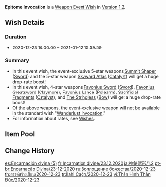 {{Wish
|name              = Epitome Invocation 2020-12-23
|image             = Epitome Invocation 2020-12-23.png
|type              = Weapon Event
|duration          = event
|time_start        = 2020-12-23 10:00:00
|time_start_offset = GMT+8
|time_end          = 2021-01-12 15:59:59
|link              = https://genshin.hoyoverse.com/en/news/detail/7493
|preceding         = Epitome Invocation/2020-12-01
|succeeding        = Epitome Invocation/2021-01-12
|alongside         = Secretum Secretorum/2020-12-23
}}
'''Epitome Invocation''' is a [[Weapon Event Wish]] in [[Version 1.2]].

==Wish Details==
===Duration===
* 2020-12-23 10:00:00 &ndash; 2021-01-12 15:59:59

===Summary===
* In this event wish, the event-exclusive 5-star weapons [[Summit Shaper]] ([[Sword]]) and the 5-star weapon [[Skyward Atlas]] ([[Catalyst]]) will get a huge drop-rate boost!
* In this event wish, 4-star weapons [[Favonius Sword]] ([[Sword]]), [[Favonius Greatsword]] ([[Claymore]]), [[Favonius Lance]] ([[Polearm]]), [[Sacrificial Fragments]] ([[Catalyst]]), and [[The Stringless]] ([[Bow]]) will get a huge drop-rate boost!
* Of the above weapons, the event-exclusive weapon will not be available in the standard wish "[[Wanderlust Invocation]]."
* For information about rates, see [[Wish]]es.

==Item Pool==
{{Wish Pool
|weapon_5_F    = Summit Shaper; Skyward Atlas
|weapon_4_F    = Favonius Sword; Favonius Greatsword; Favonius Lance; Sacrificial Fragments; The Stringless
|character_4   = Barbara; Beidou; Bennett; Chongyun; Diona; Fischl; Ningguang; Noelle; Razor; Sucrose; Xiangling; Xingqiu; Xinyan
|weapon_5      = Amos' Bow; Aquila Favonia; Lost Prayer to the Sacred Winds; Primordial Jade Winged-Spear; Skyward Blade; Skyward Harp; Skyward Pride; Skyward Spine; Wolf's Gravestone
|weapon_4      = Rust; Dragon's Bane; Eye of Perception; Favonius Codex; Favonius Warbow; Lion's Roar; Rainslasher; Sacrificial Bow; Sacrificial Greatsword; Sacrificial Sword; The Bell; The Flute; The Widsith
|weapon_3      = Black Tassel; Bloodtainted Greatsword; Cool Steel; Debate Club; Emerald Orb; Ferrous Shadow; Harbinger of Dawn; Magic Guide; Raven Bow; Sharpshooter's Oath; Skyrider Sword; Slingshot; Thrilling Tales of Dragon Slayers
}}

==Change History==
{{Change History|1.2}}

[[es:Encarnación divina (5)]]
[[fr:Incarnation divine/23.12.2020]]
[[ja:神鋳賦形/1.2]]
[[pt-br:Encarnação Divina/23-12-2020]]
[[ru:Воплощение божества/2020-12-23]]
[[th:สรรค์สร้างเซียน/2020-12-23]]
[[tr:İlahi Çağrı/2020-12-23]]
[[vi:Thân Hình Thần Đúc/2020-12-23]]